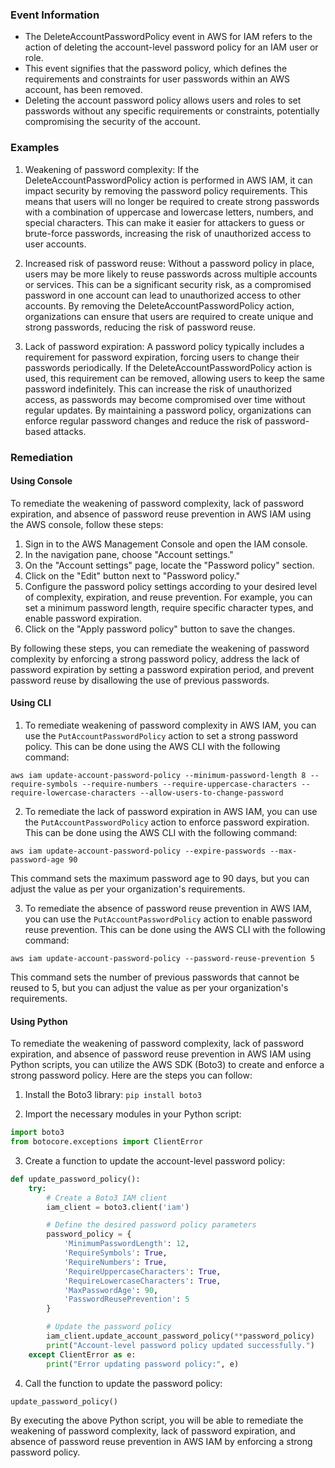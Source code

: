 
### Event Information

- The DeleteAccountPasswordPolicy event in AWS for IAM refers to the action of deleting the account-level password policy for an IAM user or role.
- This event signifies that the password policy, which defines the requirements and constraints for user passwords within an AWS account, has been removed.
- Deleting the account password policy allows users and roles to set passwords without any specific requirements or constraints, potentially compromising the security of the account.


### Examples

1. Weakening of password complexity: If the DeleteAccountPasswordPolicy action is performed in AWS IAM, it can impact security by removing the password policy requirements. This means that users will no longer be required to create strong passwords with a combination of uppercase and lowercase letters, numbers, and special characters. This can make it easier for attackers to guess or brute-force passwords, increasing the risk of unauthorized access to user accounts.

2. Increased risk of password reuse: Without a password policy in place, users may be more likely to reuse passwords across multiple accounts or services. This can be a significant security risk, as a compromised password in one account can lead to unauthorized access to other accounts. By removing the DeleteAccountPasswordPolicy action, organizations can ensure that users are required to create unique and strong passwords, reducing the risk of password reuse.

3. Lack of password expiration: A password policy typically includes a requirement for password expiration, forcing users to change their passwords periodically. If the DeleteAccountPasswordPolicy action is used, this requirement can be removed, allowing users to keep the same password indefinitely. This can increase the risk of unauthorized access, as passwords may become compromised over time without regular updates. By maintaining a password policy, organizations can enforce regular password changes and reduce the risk of password-based attacks.

### Remediation

#### Using Console

To remediate the weakening of password complexity, lack of password expiration, and absence of password reuse prevention in AWS IAM using the AWS console, follow these steps:

1. Sign in to the AWS Management Console and open the IAM console.
2. In the navigation pane, choose "Account settings."
3. On the "Account settings" page, locate the "Password policy" section.
4. Click on the "Edit" button next to "Password policy."
5. Configure the password policy settings according to your desired level of complexity, expiration, and reuse prevention. For example, you can set a minimum password length, require specific character types, and enable password expiration.
6. Click on the "Apply password policy" button to save the changes.

By following these steps, you can remediate the weakening of password complexity by enforcing a strong password policy, address the lack of password expiration by setting a password expiration period, and prevent password reuse by disallowing the use of previous passwords.

#### Using CLI

1. To remediate weakening of password complexity in AWS IAM, you can use the `PutAccountPasswordPolicy` action to set a strong password policy. This can be done using the AWS CLI with the following command:

```
aws iam update-account-password-policy --minimum-password-length 8 --require-symbols --require-numbers --require-uppercase-characters --require-lowercase-characters --allow-users-to-change-password
```

2. To remediate the lack of password expiration in AWS IAM, you can use the `PutAccountPasswordPolicy` action to enforce password expiration. This can be done using the AWS CLI with the following command:

```
aws iam update-account-password-policy --expire-passwords --max-password-age 90
```

This command sets the maximum password age to 90 days, but you can adjust the value as per your organization's requirements.

3. To remediate the absence of password reuse prevention in AWS IAM, you can use the `PutAccountPasswordPolicy` action to enable password reuse prevention. This can be done using the AWS CLI with the following command:

```
aws iam update-account-password-policy --password-reuse-prevention 5
```

This command sets the number of previous passwords that cannot be reused to 5, but you can adjust the value as per your organization's requirements.

#### Using Python

To remediate the weakening of password complexity, lack of password expiration, and absence of password reuse prevention in AWS IAM using Python scripts, you can utilize the AWS SDK (Boto3) to create and enforce a strong password policy. Here are the steps you can follow:

1. Install the Boto3 library: `pip install boto3`

2. Import the necessary modules in your Python script:
```python
import boto3
from botocore.exceptions import ClientError
```

3. Create a function to update the account-level password policy:
```python
def update_password_policy():
    try:
        # Create a Boto3 IAM client
        iam_client = boto3.client('iam')

        # Define the desired password policy parameters
        password_policy = {
            'MinimumPasswordLength': 12,
            'RequireSymbols': True,
            'RequireNumbers': True,
            'RequireUppercaseCharacters': True,
            'RequireLowercaseCharacters': True,
            'MaxPasswordAge': 90,
            'PasswordReusePrevention': 5
        }

        # Update the password policy
        iam_client.update_account_password_policy(**password_policy)
        print("Account-level password policy updated successfully.")
    except ClientError as e:
        print("Error updating password policy:", e)
```

4. Call the function to update the password policy:
```python
update_password_policy()
```

By executing the above Python script, you will be able to remediate the weakening of password complexity, lack of password expiration, and absence of password reuse prevention in AWS IAM by enforcing a strong password policy.

